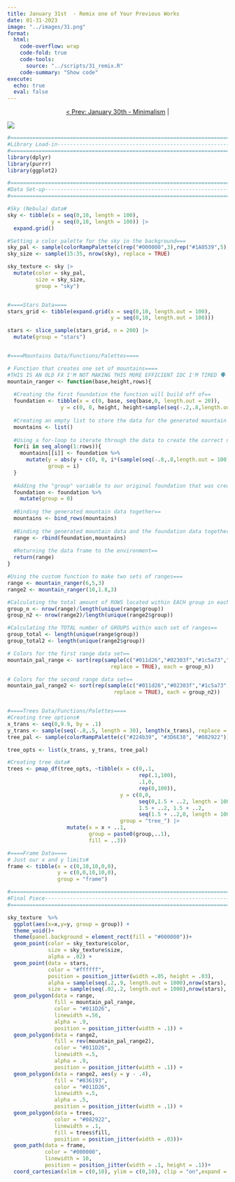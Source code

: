 ```yaml
---
title: January 31st  - Remix one of Your Previous Works
date: 01-31-2023
image: "../images/31.png"
format:
  html:
    code-overflow: wrap
    code-fold: true
    code-tools:
      source: "../scripts/31_remix.R"
    code-summary: "Show code"
execute:
  echo: true
  eval: false
---
```


<center>

[\< Prev: January 30th - Minimalism](day_30.qmd) \|

</center>

![](/images/31.png){fig-alt="An updated image of an old piece by Meghan Harris called mountains. A landscape of a textured night sky with stars in the background, multiple polygon-shaped mountain ranges, and detailed trees in varying shades of green in the foreground" fig-align="center"}

```r
#=============================================================================#
#Library Load-in---------------------------------------------------------------
#=============================================================================#
library(dplyr)
library(purrr)
library(ggplot2)

#=============================================================================#
#Data Set-up-------------------------------------------------------------------
#=============================================================================#

#Sky (Nebula) data#
sky <- tibble(x = seq(0,10, length = 100),
              y = seq(0,10, length = 100)) |>
  expand.grid() 

#Setting a color palette for the sky in the background===
sky_pal <- sample(colorRampPalette(c(rep("#000000",3),rep("#1A0539",5), "#c66c92","#836193","#434a73","#439895","#046c8e",rep("#042047",3)))(nrow(sky)))
sky_size <- sample(15:35, nrow(sky), replace = TRUE)

sky_texture <- sky |>
  mutate(color = sky_pal,
         size = sky_size,
         group = "sky")


#====Stars Data====
stars_grid <- tibble(expand.grid(x = seq(0,10, length.out = 100),
                                 y = seq(0,10, length.out = 100))) 

stars <- slice_sample(stars_grid, n = 200) |>
  mutate(group = "stars")


#====Mountains Data/Functions/Palettes====

# Function that creates one set of mountains====
#THIS IS AN OLD FX I'M NOT MAKING THIS MORE EFFICIENT IDC I'M TIRED 🗣 
mountain_ranger <- function(base,height,rows){
  
  #Creating the first foundation the function will build off of==
  foundation <- tibble(x = c(0, base, seq(base,0, length.out = 20)),
                 y = c(0, 0, height, height+sample(seq(-.2,.8,length.out = 100),18, replace = TRUE), 0))
  
  #Creating an empty list to store the data for the generated mountain ranges==
  mountains <- list()
  
  #Using a for-loop to iterate through the data to create the correct number of rows/ranges we want==
  for(i in seq_along(1:rows)){
    mountains[[i]] <- foundation %>%
      mutate(y = abs(y + c(0, 0, i*(sample(seq(-.8,.8,length.out = 100), nrow(foundation) - 3)), 0)),
             group = i)
  }
  
  #Adding the "group" variable to our original foundation that was created earlier==
  foundation <- foundation %>%
    mutate(group = 0)
  
  #Binding the generated mountain data together==
  mountains <- bind_rows(mountains)
  
  #Binding the generated mountain data and the foundation data together into one data frame==
  range <- rbind(foundation,mountains)
  
  #Returning the data frame to the environment==
  return(range)
}

#Using the custom function to make two sets of ranges===
range <- mountain_ranger(6,5,3)
range2 <- mountain_ranger(10,1.8,3)

#Calculating the total amount of ROWS located within EACH group in each set of ranges==
group_n <- nrow(range)/length(unique(range$group))
group_n2 <- nrow(range2)/length(unique(range2$group))

#Calculating the TOTAL number of GROUPS within each set of ranges==
group_total <- length(unique(range$group))
group_total2 <- length(unique(range2$group))

# Colors for the first range data set==
mountain_pal_range <- sort(rep(sample(c("#011d26","#02303f","#1c5a73","#4a748c","#1A0539","#836193"),group_total, 
                                 replace = TRUE), each = group_n))

# Colors for the second range data set==
mountain_pal_range2 <- sort(rep(sample(c("#011d26","#02303f","#1c5a73","#4a748c","#836193",rep("#1A0539",4)),group_total2, 
                                  replace = TRUE), each = group_n2))


#====Trees Data/Functions/Palettes====
#Creating tree options#
x_trans <- seq(0,9.9, by = .1)
y_trans <- sample(seq(-.8,.5, length = 30), length(x_trans), replace = TRUE)
tree_pal <- sample(colorRampPalette(c("#224b39", "#3D6E38", "#082922"))(length(x_trans)))

tree_opts <- list(x_trans, y_trans, tree_pal)

#Creating tree data#
trees <- pmap_df(tree_opts, ~tibble(x = c(0,.1,
                                          rep(.1,100),
                                          .1,0,
                                          rep(0,100)),
                                    y = c(0,0,
                                          seq(0,1.5 + ..2, length = 100),
                                          1.5 + ..2, 1.5 + ..2,
                                          seq(1.5 + ..2,0, length = 100)),
                                    group = "tree_") |>
                   mutate(x = x + ..1,
                          group = paste0(group,..1),
                          fill = ..3))

#====Frame Data====
# Just our x and y limits#
frame <- tibble(x = c(0,10,10,0,0),
                y = c(0,0,10,10,0),
                group = "frame")

#=============================================================================#
#Final Piece-------------------------------------------------------------------
#=============================================================================#

sky_texture  %>%
  ggplot(aes(x=x,y=y, group = group)) +
  theme_void()+
  theme(panel.background = element_rect(fill = "#000000"))+
  geom_point(color = sky_texture$color,
             size = sky_texture$size,
             alpha = .02) +
  geom_point(data = stars, 
             color = "#ffffff",
             position = position_jitter(width =.05, height = .03), 
             alpha = sample(seq(.2,.9, length.out = 1000),nrow(stars), replace = TRUE),
             size = sample(seq(.02,.2, length.out = 1000),nrow(stars), replace = TRUE))+
  geom_polygon(data = range, 
               fill = mountain_pal_range,
               color = "#011D26", 
               linewidth =.56,
               alpha = .9, 
               position = position_jitter(width = .1)) +
  geom_polygon(data = range2, 
               fill = rev(mountain_pal_range2),
               color = "#011D26", 
               linewidth =.5,
               alpha = .9, 
               position = position_jitter(width = .1)) +
  geom_polygon(data = range2, aes(y = y - .4),
               fill = "#836193",
               color = "#011D26", 
               linewidth =.5,
               alpha = .5, 
               position = position_jitter(width = .1)) +
  geom_polygon(data = trees, 
               color = "#082922", 
               linewidth = .1, 
               fill = trees$fill,
               position = position_jitter(width = .03))+
  geom_path(data = frame, 
            color = "#000000", 
            linewidth = 10, 
            position = position_jitter(width = .1, height = .1))+
  coord_cartesian(xlim = c(0,10), ylim = c(0,10), clip = "on",expand = FALSE) 
```
